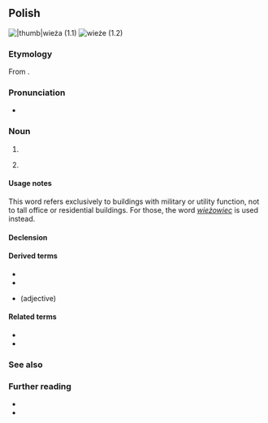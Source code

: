 {{also|wieżą|więżą}}
==Polish==
{{wp|lang=pl}}
[[Image:Zabrze huta wieza cisnien 3.jpg||thumb|wieża (1.1)]]
[[Image:Turm (Schach).jpg|thumb|wieże (1.2)]]

===Etymology===
From {{inh|pl|sla-pro|*věža}}.

===Pronunciation===
* {{pl-p|a=Pl-wieża.ogg}}

===Noun===
{{pl-noun|f|dim=wieżyczka}}

# {{l|en|tower}}
# {{lb|pl|chess}} {{l|en|rook}}

====Usage notes====
This word refers exclusively to buildings with military or utility function, not to tall office or residential buildings. For those, the word ''[[wieżowiec]]'' is used instead.

====Declension====
{{pl-decl-noun-f}}

====Derived terms====
* {{l|pl|wieża Babel}}
* {{l|pl|wieża z kości słoniowej}}
* {{l|pl|wieżowy}} (adjective)

====Related terms====
* {{l|pl|wieżówka}}
* {{l|pl|wieżowiec}}

===See also===
{{table:chess pieces/pl}}

===Further reading===
* {{R:pl:WSJP}}
* {{R:PWN}}

{{c|pl|Buildings}}